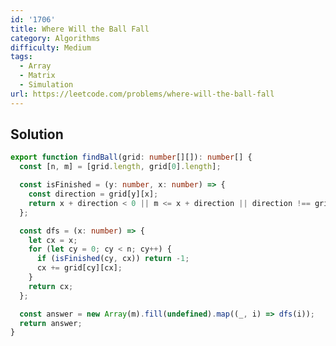 ```yaml
---
id: '1706'
title: Where Will the Ball Fall
category: Algorithms
difficulty: Medium
tags:
  - Array
  - Matrix
  - Simulation
url: https://leetcode.com/problems/where-will-the-ball-fall
---
```


## Solution

```typescript filename="solution.ts" copy
export function findBall(grid: number[][]): number[] {
  const [n, m] = [grid.length, grid[0].length];

  const isFinished = (y: number, x: number) => {
    const direction = grid[y][x];
    return x + direction < 0 || m <= x + direction || direction !== grid[y][x + direction];
  };

  const dfs = (x: number) => {
    let cx = x;
    for (let cy = 0; cy < n; cy++) {
      if (isFinished(cy, cx)) return -1;
      cx += grid[cy][cx];
    }
    return cx;
  };

  const answer = new Array(m).fill(undefined).map((_, i) => dfs(i));
  return answer;
}
```
